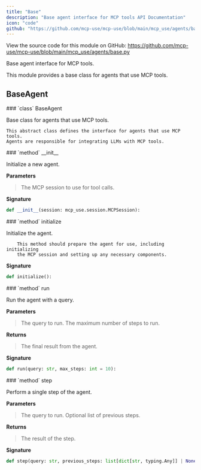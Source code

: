 ```yaml
---
title: "Base"
description: "Base agent interface for MCP tools API Documentation"
icon: "code"
github: "https://github.com/mcp-use/mcp-use/blob/main/mcp_use/agents/base.py"
---
```


<Callout type="info" title="Source Code">
View the source code for this module on GitHub: <a href='https://github.com/mcp-use/mcp-use/blob/main/mcp_use/agents/base.py' target='_blank' rel='noopener noreferrer'>https://github.com/mcp-use/mcp-use/blob/main/mcp_use/agents/base.py</a>
</Callout>

Base agent interface for MCP tools.

This module provides a base class for agents that use MCP tools.

## BaseAgent

<Card type="info" img="http://localhost:3000/gradient-generator/api/random?width=800&height=50">
### `class` BaseAgent

Base class for agents that use MCP tools.

    This abstract class defines the interface for agents that use MCP tools.
    Agents are responsible for integrating LLMs with MCP tools.

<Card type="info" img="http://localhost:3000/gradient-generator/api/random?width=800&height=50">
### `method` __init__

Initialize a new agent.


**Parameters**
><ParamField body="session" type="mcp_use.session.MCPSession" required="True" >   The MCP session to use for tool calls. </ParamField>

**Signature**
```python wrap
def __init__(session: mcp_use.session.MCPSession):
```

</Card>

<Card type="info" img="http://localhost:3000/gradient-generator/api/random?width=800&height=50">
### `method` initialize

Initialize the agent.

        This method should prepare the agent for use, including initializing
        the MCP session and setting up any necessary components.

**Signature**
```python wrap
def initialize():
```

</Card>

<Card type="info" img="http://localhost:3000/gradient-generator/api/random?width=800&height=50">
### `method` run

Run the agent with a query.


**Parameters**
><ParamField body="query" type="str" required="True" >   The query to run. </ParamField>
><ParamField body="max_steps" type="int" default="10" >   The maximum number of steps to run. </ParamField>

**Returns**
><ResponseField name="returns" type="dict[str, Any]" >The final result from the agent.</ResponseField>

**Signature**
```python wrap
def run(query: str, max_steps: int = 10):
```

</Card>

<Card type="info" img="http://localhost:3000/gradient-generator/api/random?width=800&height=50">
### `method` step

Perform a single step of the agent.


**Parameters**
><ParamField body="query" type="str" required="True" >   The query to run. </ParamField>
><ParamField body="previous_steps" type="list[dict[str, typing.Any]] | None" default="None" >   Optional list of previous steps. </ParamField>

**Returns**
><ResponseField name="returns" type="dict[str, Any]" >The result of the step.</ResponseField>

**Signature**
```python wrap
def step(query: str, previous_steps: list[dict[str, typing.Any]] | None = None):
```

</Card>

</Card>
